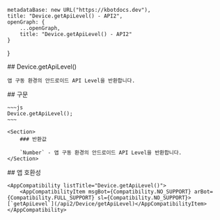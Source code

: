 
    metadataBase: new URL("https://kbotdocs.dev"),
    title: "Device.getApiLevel() - API2",
    openGraph: {
        ...openGraph,
        title: "Device.getApiLevel() - API2"
    }
}

<Section>
    ## Device.getApiLevel()

    앱 구동 환경의 안드로이드 API Level을 반환합니다.
</Section>
<Section>
    ## 구문

    ~~~js
    Device.getApiLevel();
    ~~~

    <Section>
        ### 반환값

        `Number` - 앱 구동 환경의 안드로이드 API Level을 반환합니다.
    </Section>
</Section>
<Section>
    ## 앱 호환성

    <AppCompatibility listTitle="Device.getApiLevel()">
        <AppCompatibilityItem msgBot={Compatibility.NO_SUPPORT} arBot={Compatibility.FULL_SUPPORT} sl={Compatibility.NO_SUPPORT}>[`getApiLevel`](/api2/Device/getApiLevel)</AppCompatibilityItem>
    </AppCompatibility>
</Section>